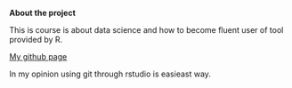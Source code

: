 
**About the project**

This is course is about data science and how to become fluent user of tool provided by R. 


[My github page](https://zartek.github.io/IODS-project/)

In my opinion using git through rstudio is easieast way. 
